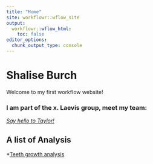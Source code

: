 ```yaml
---
title: "Home"
site: workflowr::wflow_site
output:
  workflowr::wflow_html:
    toc: false
editor_options:
  chunk_output_type: console
---
```

# Shalise Burch
Welcome to my first workflow website! 

### **I am part of the x. Laevis group, meet my team:**
*[Say hello to Taylor!](https://thainsceb.github.io/myproject/)*

## A list of Analysis 
*[Teeth growth analysis](teeth.html)



